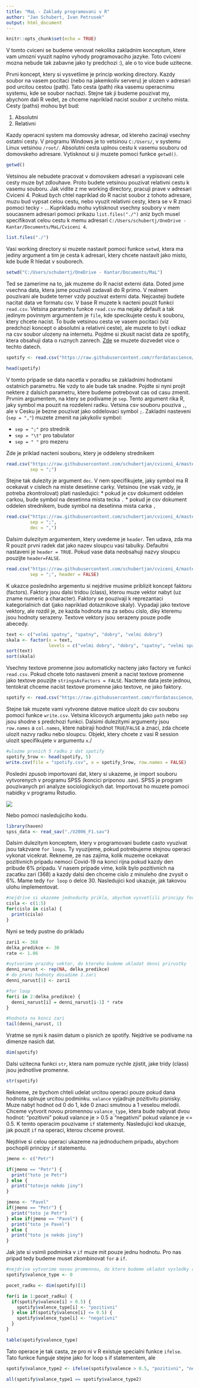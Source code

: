 ---
title: "MaL - Zaklady programovani v R"
author: "Jan Schubert, Ivan Petrusek"
output: html_document
---

```{r setup, include=FALSE}
knitr::opts_chunk$set(echo = TRUE)
```

V tomto cviceni se budeme venovat nekolika zakladnim konceptum, ktere vam umozni vyuzit naplno vyhody programovaciho jazyke. Toto cviceni mozna nebude tak zabavne jako ty predchozi :), ale o to vice bude uzitecne.


Prvni koncept, ktery si vysvetlime je princip working directory. Kazdy soubor na vasem pocitaci (nebo na jakemkoliv serveru) je ulozen v adresari pod urcitou cestou (path). Tato cesta (path) rika vasemu operacnimu systemu, kde se soubor nachazi. Stejne tak ji budeme pouzivat my, abychom dali R vedet, ze chceme napriklad nacist soubor z urciteho mista. Cesty (paths) mohou byt bud:

1. Absolutni
2. Relativni

Kazdy operacni system ma domovsky adresar, od ktereho zacinaji vsechny ostatni cesty. V programu Windows je to vetsinou `C:/Users/`, v systemu Linux vetsinou `/root/`. Absolutni cesta uplnou cestu k vasemu souboru od domovskeho adresare. Vytisknout si ji muzete pomoci funkce `getwd()`.
```{r}
getwd()
```


Vetsinou ale nebudete pracovat v domovskem adresari a vypisovani cele cesty muze byt zdlouhave. Proto budete vetsinou pouzivat relativni cestu k vasemu souboru. Jak vidite z me working directory, pracuji prave v adresari Cviceni 4. Pokud bych chtel napriklad do R nacist soubor z tohoto adresare, muzu bud vypsat celou cestu, nebo vyuzit relativni cesty, ktera se v R znaci pomoci tecky - `.`. Kuprikladu mohu vytisknout vsechny soubory v mem soucasnem adresari pomoci prikazu `list.files("./")` aniz bych musel specifikovat celou cestu k memu adresari `C:/Users/schubertj/OneDrive - Kantar/Documents/MaL/Cviceni 4`.
```{r}
list.files("./")
```


Vasi working directory si muzete nastavit pomoci funkce `setwd`, ktera ma jediny argument a tim je cesta k adresari, ktery chcete nastavit jako misto, kde bude R hledat v souborech.
```{r}
setwd("C:/Users/schubertj/OneDrive - Kantar/Documents/MaL")
```


Ted se zamerime na to, jak muzeme do R nacist externi data. Doted jsme vsechna data, ktera jsme pouzivali zadavali do R primo. V realnem pouzivani ale budete temer vzdy pouzivat externi data. Nejcasteji budete nacitat data ve formatu csv. V base R muzete k nacteni pouzit funkci `read.csv`. Vetsina parametru funkce `read.csv` ma nejaky default a tak jedinym povinnym argumentem je `file`, kde specikujete cestu k souboru, ktery chcete nacist. To bude vetsinou cesta ve vasem pocitaci (viz predchozi koncept o absolutni a relativni ceste), ale muzete to byt i odkaz na csv soubor ulozeny na internetu. Pojdme si zkusit nacist data ze spotify, ktera obsahuji data o ruznych zanrech. [Zde](https://github.com/rfordatascience/tidytuesday/blob/master/data/2020/2020-01-21/readme.md) se muzete dozvedet vice o techto datech.
```{r}
spotify <- read.csv("https://raw.githubusercontent.com/rfordatascience/tidytuesday/master/data/2020/2020-01-21/spotify_songs.csv")

head(spotify)
```


V tomto pripade se data nacetla v poradku se zakladnimi hodnotami ostatnich parametru. Ne vzdy to ale bude tak snadne. Pojdte si nyni projit nektere z dalsich parametru, ktere budeme potrebovat cas od casu zmenit. Prvnim argumentem, na ktery se podivame je `sep`. Tento argument rika R, jaky symbol ma pouzit na rozdeleni radku. Vetsina csv souboru pouziva `,`, ale v Cesku je bezne pouzivat jako oddelovaci symbol `;`. Zakladni nasteveni (`sep = ","`) muzete zmenit na jakykoliv symbol:

* `sep = ";"` pro strednik
* `sep = "\t"` pro tabulator
* `sep = " "` pro mezeru 

Zde je priklad nacteni souboru, ktery je oddeleny strednikem
```{r}
read.csv("https://raw.githubusercontent.com/schubertjan/cviceni_4/master/data_strednik.csv", 
         sep = ";")
```


Stejne tak dulezity je argument `dec`. V nem specifikujete, jaky symbol ma R ocekavat v cislech na miste desetinne carky. Vetsinou (ne vsak vzdy, je potreba zkontrolovat) plati nasledujici:
* pokud je csv dokument oddelen carkou, bude symbol na desetinna mista tecka `.`
* pokud je csv dokument oddelen strednikem, bude symbol na desetinna mista carka `,`

```{r}
read.csv("https://raw.githubusercontent.com/schubertjan/cviceni_4/master/data_strednik_carka_desetinne.csv",
         sep = ";", 
         dec = ",")
```


Dalsim dulezitym argumentem, ktery uvedeme je `header`. Ten udava, zda ma R pouzit prvni radek dat jako nazev sloupcu vasi tabulky. Defaultni nastaveni je `header = TRUE`. Pokud vase data neobsahuji nazvy sloupcu pouzijte `header=FALSE`.
```{r}
read.csv("https://raw.githubusercontent.com/schubertjan/cviceni_4/master/data_strednik.csv", 
         sep = ";", header = FALSE)
```


K ukazce posledniho argementu si nejdrive musime priblizit koncept faktoru (factors). Faktory jsou dalsi tridou (class), kterou muze vektor nabyt (uz zname numeric a character). Faktory se pouzivaji k reprezantaci kategorialnich dat (jako napriklad dotaznikove skaly). Vypadaji jako textove vektory, ale rozdil je, ze kazda hodnota ma za sebou cislo, diky kteremu jsou hodnoty serazeny. Textove vektory jsou serazeny pouze podle abecedy.
```{r}
text <- c("velmi spatny", "spatny", "dobry", "velmi dobry")
skala <- factor(x = text,
                levels = c("velmi dobry", "dobry", "spatny", "velmi spatny"))
sort(text)
sort(skala)
```
Vsechny textove promenne jsou automaticky nacteny jako factory ve funkci `read.csv`. Pokud chcete toto nastaveni zmenit a nacist textove promenne jako textove pouzijte `stringsAsFactors = FALSE`. Nacteme data jeste jednou, tentokrat chceme nacist textove promenne jako textove, ne jako faktory.

```{r}
spotify <- read.csv("https://raw.githubusercontent.com/rfordatascience/tidytuesday/master/data/2020/2020-01-21/spotify_songs.csv", stringsAsFactors = FALSE)
```


Stejne tak muzete vami vytvorene datove matice ulozit do csv souboru pomoci funkce `write.csv`. Vetsina klicovych argumentu jako `path` nebo `sep` jsou shodne s predchozi funkci. Dalsimi dulezitymi argumenty jsou `row.names` a `col.names`, ktere nabiraji hodnot `TRUE`/`FALSE` a znaci, zda chcete ulozit nazvy radku nebo sloupcu. Objekt, ktery chcete z vasi R session ulozit specifikujete v argumentu `x`./
```{r}
#ulozme prvnich 5 radku z dat spotify
spotify_5row <- head(spotify, 5)
write.csv(file = "spotify.csv", x = spotify_5row, row.names = FALSE)
```

Posledni zpusob importovani dat, ktery si ukazeme, je import souboru vytvorenych v programu SPSS (koncici priponou .sav). SPSS je program pouzivanych pri analyze sociologickych dat. Importovat ho muzete pomoci nabidky v programu Rstudio.


![](C:/Users/schubertj/OneDrive - Kantar/Documents/MaL/Cviceni 4/spss import.png)

Nebo pomoci nasledujiciho kodu.
```{r}
library(haven)
spss_data <- read_sav("./V2006_F1.sav")
```


Dalsim dulezitym konceptem, ktery v programovani budete casto vyuzivat jsou takzvane `for loops`. Ty vyuzijeme, pokud potrebujeme stejnou operaci vykonat vicekrat. Rekneme, ze nas zajima, kolik muzeme ocekavat pozitivnich pripadu nemoci Covid-19 na konci rijna pokud kazdy den pribude 6% pripadu. V nasem pripade vime, kolik bylo pozitivnich na zacatku zari (368) a kazdy dalsi den chceme cislo z minuleho dne zvysit o 6%. Mame tedy `for loop` o delce 30. Nasledujici kod ukazuje, jak takovou ulohu implementovat.
```{r}
#nejdrive si ukazeme jednoduchy prikla, abychom vysvetlili principy for loops
cisla <- c(1:5)
for(cislo in cisla) {
  print(cislo)
}
```

Nyni se tedy pustne do prikladu 
```{r}
zari1 <- 368
delka_predikce <- 30
rate <- 1.06

#vytvorime prazdny vektor, do ktereho budeme ukladat denni prirustky
denni_narust <- rep(NA, delka_predikce)
# do prvni hodnoty dosadime 1.zari
denni_narust[1] <- zari1 

#for loop
for(i in 2:delka_predikce) {
  denni_narust[i] = denni_narust[i-1] * rate
}

#hodnota na konci zari
tail(denni_narust, 1)
```


Vratme se nyni k nasim datum o pisnich ze spotify. Nejdrive se podivame na dimenze nasich dat.
```{r}
dim(spotify)
```


Dalsi uzitecna funkci `str`, ktera nam pomuze rychle zjistit, jake tridy (class) jsou jednotlive promenne. 
```{r}
str(spotify)
```


Rekneme, ze bychom chteli udelat urcitou operaci pouze pokud dana hodnota splnuje urcitou podminku. `valance` vyjadruje pozitivitu pisnisky. Muze nabyt hodnot od 0 do 1, kde 0 znaci smutnou a 1 veselou melodii. Chceme vytvorit novou promennou `valance_type`, ktera bude nabyvat dvou hodnot: "pozitivni" pokud valance je > 0.5 a "negativni" pokud valance je <= 0.5. K temto operacim pouzivame `if` statementy. Nasledujici kod ukazuje, jak pouzit `if` na operaci, kterou chceme provest.


Nejdrive si celou operaci ukazeme na jednoduchem pripadu, abychom pochopili principy `if` statementu.
```{r}
jmeno <- c("Petr")

if(jmeno == "Petr") {
  print("toto je Petr")
} else {
  print("totovje nekdo jiny")
}

jmeno <- "Pavel"
if(jmeno == "Petr") {
  print("toto je Petr")
} else if(jmeno == "Pavel") {
  print("toto je Pavel")
} else {
  print("toto je nekdo jiny")
}
```


Jak jste si vsimli podminka v `if` muze mit pouze jednu hodnotu. Pro nas pripad tedy budeme muset zkombinovat `for` a `if`. 
```{r}
#nejdrive vytvorime novou promennou, do ktere budeme ukladat vysledky a naplnime ji dummy hodnout (napriklad 0)
spotify$valence_type <- 0

pocet_radku <- dim(spotify)[1]

for(i in 1:pocet_radku) {
  if(spotify$valence[i] > 0.5) {
    spotify$valence_type[i] <- "pozitivni"  
  } else if(spotify$valence[i] <= 0.5) {
    spotify$valence_type[i] <- "negativni"  
  }
}

table(spotify$valence_type)  
```

Tato operace je tak casta, ze pro ni v R existuje specialni funkce `ifelse`. Tato funkce funguje stejne jako for loop s if statementem, ale  
```{r}
spotify$valance_type2 <- ifelse(spotify$valence > 0.5, "pozitivni", "negativni")

all(spotify$valance_type1 == spotify$valance_type2)
```